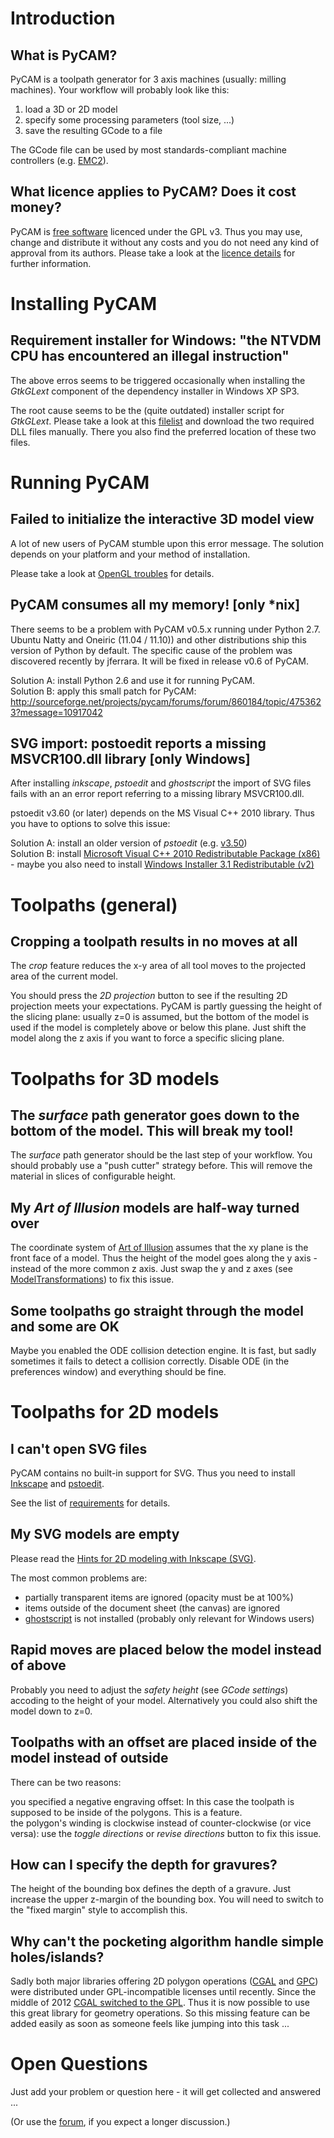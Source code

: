 = Introduction =

== What is PyCAM? ==
PyCAM is a toolpath generator for 3 axis machines (usually: milling machines). Your workflow will probably look like this:
# load a 3D or 2D model
# specify some processing parameters (tool size, ...)
# save the resulting GCode to a file
The GCode file can be used by most standards-compliant machine controllers (e.g. [http://linuxcnc.org EMC2]).


== What licence applies to PyCAM? Does it cost money? ==
PyCAM is [http://www.gnu.org/philosophy/free-sw.html free software] licenced under the GPL v3. Thus you may use, change and distribute it without any costs and you do not need any kind of approval from its authors. Please take a look at the [http://www.gnu.org/licenses/gpl.html licence details] for further information.


= Installing PyCAM =

== Requirement installer for Windows: "the NTVDM CPU has encountered an illegal instruction" ==
The above erros seems to be triggered occasionally when installing the ''GtkGLext'' component of the dependency installer in Windows XP SP3.

The root cause seems to be the (quite outdated) installer script for ''GtkGLext''. Please take a look at this [http://sourceforge.net/projects/pycam/files/dependency-installer/win32/external_binaries/gtkglext/ filelist] and download the two required DLL files manually. There you also find the preferred location of these two files.


= Running PyCAM =

== Failed to initialize the interactive 3D model view ==
A lot of new users of PyCAM stumble upon this error message. The solution depends on your platform and your method of installation.

Please take a look at [[OpenGL troubles]] for details.


== PyCAM consumes all my memory! [only *nix] ==
There seems to be a problem with PyCAM v0.5.x running under Python 2.7. Ubuntu Natty and Oneiric (11.04 / 11.10)) and other distributions ship this version of Python by default. The specific cause of the problem was discovered recently by jferrara. It will be fixed in release v0.6 of PyCAM.

; Solution A: install Python 2.6 and use it for running PyCAM.
; Solution B: apply this small patch for PyCAM: http://sourceforge.net/projects/pycam/forums/forum/860184/topic/4753623?message=10917042


== SVG import: postoedit reports a missing MSVCR100.dll library [only Windows] ==
After installing ''inkscape'', ''pstoedit'' and ''ghostscript'' the import of SVG files fails with an an error report referring to a missing library MSVCR100.dll.

pstoedit v3.60 (or later) depends on the MS Visual C++ 2010 library. Thus you have to options to solve this issue:

; Solution A: install an older version of ''pstoedit'' (e.g. [http://sourceforge.net/projects/pstoedit/files/pstoedit/3.50/ v3.50])
; Solution B: install [http://www.microsoft.com/download/en/details.aspx?id=5555 Microsoft Visual C++ 2010 Redistributable Package (x86)] - maybe you also need to install [http://www.microsoft.com/download/en/details.aspx?displaylang=en&id=25 Windows Installer 3.1 Redistributable (v2)]


= Toolpaths (general) =

== Cropping a toolpath results in no moves at all ==
The ''crop'' feature reduces the x-y area of all tool moves to the projected area of the current model.

You should press the ''2D projection'' button to see if the resulting 2D projection meets your expectations. PyCAM is partly guessing the height of the slicing plane: usually z=0 is assumed, but the bottom of the model is used if the model is completely above or below this plane. Just shift the model along the z axis if you want to force a specific slicing plane.


= Toolpaths for 3D models =

== The ''surface'' path generator goes down to the bottom of the model. This will break my tool! ==
The ''surface'' path generator should be the last step of your workflow. You should probably use a "push cutter" strategy before. This will remove the material in slices of configurable height.


== My ''Art of Illusion'' models are half-way turned over ==
The coordinate system of [http://artofillusion.org/ Art of Illusion] assumes that the xy plane is the front face of a model. Thus the height of the model goes along the y axis - instead of the more common z axis. Just swap the y and z axes (see [[ModelTransformations]]) to fix this issue.


== Some toolpaths go straight through the model and some are OK ==
Maybe you enabled the ODE collision detection engine. It is fast, but sadly sometimes it fails to detect a collision correctly. Disable ODE (in the preferences window) and everything should be fine.


= Toolpaths for 2D models =

== I can't open SVG files ==
PyCAM contains no built-in support for SVG. Thus you need to install [http://inkscape.org Inkscape] and [http://www.pstoedit.net/pstoedit pstoedit].

See the list of [[Requirements#Optional_external_programs|requirements]] for details.


== My SVG models are empty ==
Please read the [[Hints for 2D modeling with Inkscape (SVG)]].

The most common problems are:
* partially transparent items are ignored (opacity must be at 100%)
* items outside of the document sheet (the canvas) are ignored
* [http://pages.cs.wisc.edu/~ghost/ ghostscript] is not installed (probably only relevant for Windows users)


== Rapid moves are placed below the model instead of above ==
Probably you need to adjust the ''safety height'' (see ''GCode settings'') accoding to the height of your model. Alternatively you could also shift the model down to z=0.


== Toolpaths with an offset are placed inside of the model instead of outside ==
There can be two reasons:
; you specified a negative engraving offset: In this case the toolpath is supposed to be inside of the polygons. This is a feature.
; the polygon's winding is clockwise instead of counter-clockwise (or vice versa): use the ''toggle directions'' or ''revise directions'' button to fix this issue.


== How can I specify the depth for gravures? ==
The height of the bounding box defines the depth of a gravure. Just increase the upper z-margin of the bounding box. You will need to switch to the "fixed margin" style to accomplish this.


== Why can't the pocketing algorithm handle simple holes/islands? ==
Sadly both major libraries offering 2D polygon operations ([http://www.cgal.org/ CGAL] and [http://www.cs.man.ac.uk/~toby/alan/software/ GPC]) were distributed under GPL-incompatible licenses until recently. Since the middle of 2012 [http://www.cgal.org/license.html CGAL switched to the GPL]. Thus it is now possible to use this great library for geometry operations. So this missing feature can be added easily as soon as someone feels like jumping into this task ...

= Open Questions =
Just add your problem or question here - it will get collected and answered ...

(Or use the [http://sourceforge.net/projects/pycam/forums/forum/860184 forum], if you expect a longer discussion.)